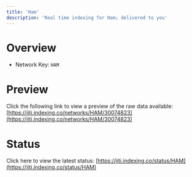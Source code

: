 ```yaml
---
title: 'Ham'
description: 'Real time indexing for Ham; delivered to you'
---
```


# Overview
- Network Key: `HAM`

# Preview
Click the following link to view a preview of the raw data available: [https://jiti.indexing.co/networks/HAM/30074823](https://jiti.indexing.co/networks/HAM/30074823)

# Status
Click here to view the latest status: [https://jiti.indexing.co/status/HAM](https://jiti.indexing.co/status/HAM)
